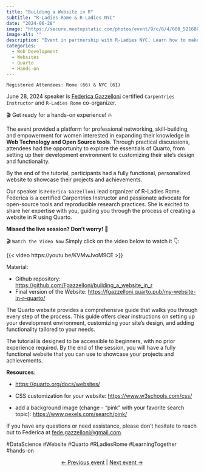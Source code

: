```yaml
---
title: "Building a Website in R"
subtitle: "R-Ladies Rome & R-Ladies NYC"
date: "2024-06-28"
image: "https://secure.meetupstatic.com/photos/event/9/c/6/4/600_521680036.webp?w=750"
image-alt: ""
description: "Event in partnership with R-Ladies NYC. Learn how to make your own wbsite with Quarto in R."
categories:
  - Web Development
  - Websites
  - Quarto
  - Hands-on
---
```



`Registered Attendees: Rome (66) & NYC (61)`

June 28, 2024 speaker is [Federica Gazzelloni](https://www.linkedin.com/in/federicagazzelloni/) certified `Carpentries Instructor` and `R-Ladies Rome` co-organizer.


🎬 Get ready for a hands-on experience! 🔥

The event provided a platform for professional networking, skill-building, and empowerment for women interested in expanding their knowledge in **Web Technology and Open Source tools**. Through practical discussions, attendees had the opportunity to explore the essentials of Quarto, from setting up their development environment to customizing their site’s design and functionality.

By the end of the tutorial, participants had a fully functional, personalized website to showcase their projects and achievements.

Our speaker is `Federica Gazzelloni` lead organizer of R-Ladies Rome. Federica is a certified Carpentries Instructor and passionate advocate for open-source tools and reproducible research practices. She is excited to share her expertise with you, guiding you through the process of creating a website in R using Quarto.

**Missed the live session? Don't worry!** 🤯 

 🎬 `Watch the Video Now`
Simply click on the video below to watch it 👇:

{{< video https://youtu.be/KVMwJvoM9CE >}}


Material:

- Github repository: [https://github.com/Fgazzelloni/building_a_website_in_r](https://github.com/Fgazzelloni/building_a_website_in_r)
- Final version of the Website: [https://fgazzelloni.quarto.pub/my-website-in-r--quarto/](https://fgazzelloni.quarto.pub/my-website-in-r--quarto/)

The Quarto website provides a comprehensive guide that walks you through every step of the process. This guide offers clear instructions on setting up your development environment, customizing your site’s design, and adding functionality tailored to your needs. 

The tutorial is designed to be accessible to beginners, with no prior experience required. By the end of the session, you will have a fully functional website that you can use to showcase your projects and achievements.

**Resources**:

- [https://quarto.org/docs/websites/](https://quarto.org/docs/websites/)

- CSS customization for your website: [https://www.w3schools.com/css/](https://www.w3schools.com/css/) 

- add a background image (change - "pink" with your favorite search topic): [https://www.pexels.com/search/pink/](https://www.pexels.com/search/pink/)



If you have any questions or need assistance, please don’t hesitate to reach out to Federica at [fede.gazzelloni@gmail.com](mailto:fede.gazzelloni@gmail.com).


#DataScience #Website #Quarto #RLadiesRome #LearningTogether #hands-on

<center>[← Previous event](/talks/2024/meetup/05242024/index.qmd) | [Next event →](/talks/2024/meetup/07182024/index.qmd)</center>